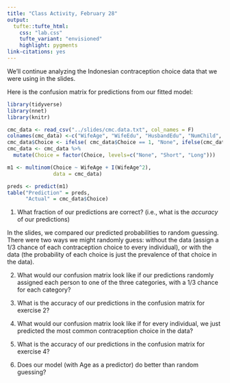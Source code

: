 ```yaml
---
title: "Class Activity, February 28"
output: 
  tufte::tufte_html:
    css: "lab.css"
    tufte_variant: "envisioned"
    highlight: pygments
link-citations: yes
---
```


We'll continue analyzing the Indonesian contraception choice data that we were using in the slides.

Here is the confusion matrix for predictions from our fitted model:

```r
library(tidyverse)
library(nnet)
library(knitr)

cmc_data <- read_csv("../slides/cmc.data.txt", col_names = F)
colnames(cmc_data) <-c("WifeAge", "WifeEdu", "HusbandEdu", "NumChild", "WifeRel", "WifeWork", "HusbandOcc","Living", "Media", "Choice")
cmc_data$Choice <- ifelse( cmc_data$Choice == 1, "None", ifelse(cmc_data$Choice==2, "Short", "Long"))
cmc_data <- cmc_data %>%
  mutate(Choice = factor(Choice, levels=c("None", "Short", "Long")))

m1 <- multinom(Choice ~ WifeAge + I(WifeAge^2), 
               data = cmc_data)
```

```r
preds <- predict(m1)
table("Prediction" = preds, 
      "Actual" = cmc_data$Choice)
```

1. What fraction of our predictions are correct? (i.e., what is the *accuracy* of our predictions)

In the slides, we compared our predicted probabilities to random guessing. There were two ways we might randomly guess: without the data (assign a 1/3 chance of each contraception choice to every individual), or with the data (the probability of each choice is just the prevalence of that choice in the data).

2. What would our confusion matrix look like if our predictions randomly assigned each person to one of the three categories, with a 1/3 chance for each category?

3. What is the accuracy of our predictions in the confusion matrix for exercise 2?

4. What would our confusion matrix look like if for every individual, we just predicted the most common contraception choice in the data?

5. What is the accuracy of our predictions in the confusion matrix for exercise 4?

6. Does our model (with Age as a predictor) do better than random guessing?
